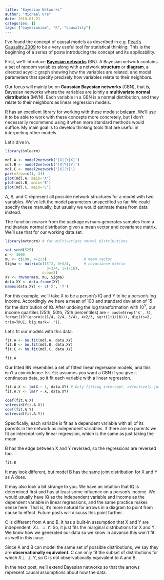 ```yaml
---
title: "Bayesian Networks"
author: "Michael Ore"
date: 2018-01-21
categories: []
tags: ["bayesianism", "R", "causality"]
---
```


I've found the concept of causal models as described in e.g. [Pearl's Causality 2009](https://www.amazon.com/Causality-Reasoning-Inference-Judea-Pearl/dp/052189560X) to be a very useful tool for statistical thinking. This is the beginning of a series of posts introducing the concept and its applicability.

First, we'll introduce [**Bayesian networks**](https://en.wikipedia.org/wiki/Bayesian_network) (BN). A Bayesian network contains a set of random variables along with a network **structure** or **diagram**, a directed acyclic graph showing how the variables are related, and model parameters that specify precisely how variables relate to their neighbors.

Our focus will mainly be on **Gaussian Bayesian networks** (GBN), that is, Bayesian networks where the variables are jointly a **multivariate normal distribution** (MVN). Each variable in a GBN is a normal distribution, and they relate to their neighbors as linear regression models.

R has an excellent library for working with these models: [bnlearn](http://www.bnlearn.com/). We'll use it to be able to work with these concepts more concretely, but I don't necessarily recommend using it when more standard methods would suffice. My main goal is to develop thinking tools that are useful in interpreting other models.

Let's dive in.

```r
library(bnlearn)
```

```r
mdl.A <- model2network('[X][Y|X]')
mdl.B <- model2network('[X|Y][Y]')
mdl.C <- model2network('[X][Y]')
par(mfrow=c(1, 3))
plot(mdl.A, main='A')
plot(mdl.B, main='B')
plot(mdl.C, main='C')
```

A, B, and C represent all possible network structures for a model with two variables. We've left the model parameters unspecified so far. We could specify these manually, but usually we would estimate these from data instead.

The function `rmvnorm` from the package `mvtnorm` generates samples from a multivariate normal distribution given a mean vector and covariance matrix. We'll use that for our working data set.

```r
library(mvtnorm) # for multivariate normal distributions

set.seed(525)
n <- 1000
mu <- c(100, 4+2/3)                 # mean vector
Sigma <- matrix(c(15^2, 3+3/4,      # covariance matrix
                   3+3/4, 1+1/16),
                 nrow=2)
XY <- rmvnorm(n, mu, Sigma)
data.XY <- data.frame(XY)
names(data.XY) <- c('X', 'Y')
```

For this example, we'll take X to be a person's IQ and Y to be a person's log income. Accordingly we have a mean of 100 and standard deviation of 15 for the distribution of IQ. After undoing the log transformation with $10^Y$, our income quartiles (25th, 50th, 75th percentiles) are `r paste0(rep('$', 3), format(10^(qnorm(c(1/4, 2/4, 3/4), 4+2/3, sqrt(1+1/16))), digits=2, trim=TRUE, big.mark=','))`.

Let's fit our models with this data.

```r
fit.A <- bn.fit(mdl.A, data.XY)
fit.B <- bn.fit(mdl.B, data.XY)
fit.C <- bn.fit(mdl.C, data.XY)
```
```r
fit.A
```
Our fitted BN resembles a set of fitted linear regression models, and this isn't a coincidence. `bn.fit` assumes you want a GBN if you give it continuous data, so it fit each variable with a linear regression.

```r
fit.A.X <- lm(X ~ 1, data.XY) # Only fitting intercept, effectively just taking the mean
fit.A.Y <- lm(Y ~ X, data.XY)
```
```r
coef(fit.A.X)
sd(resid(fit.A.X))
coef(fit.A.Y)
sd(resid(fit.A.Y))
```

Specifically, each variable is fit as a dependent variable with all of its parents in the network as independent variables. If there are no parents we fit an intercept-only linear regression, which is the same as just taking the mean.

B has the edge between X and Y reversed, so the regressions are reversed too.

```r
fit.B
```

It may look different, but model B has the same joint distribution for X and Y as A does.

It may also look a bit strange to you. We have an intuition that IQ is determined first and has at least some influence on a person's income. We would usually have IQ as the independent variable and income as the dependent variable in linear regressions, and the same practice makes sense here. That is, it's more natural for arrows in a diagram to point from cause to effect. Future posts will discuss this point further.

C is different from A and B. It has a built-in assumption that X and Y are independent; $X \perp\!\!\!\perp Y$. So, it just fits the marginal distributions for X and Y. We know how we generated our data so we know in advance this won't fit as well in this case.

Since A and B can model the same set of possible distributions, we say they are **observationally equivalent**. C can only fit the subset of distributions for which $X \perp\!\!\!\perp Y$, so C is not observationally equivalent to A and B.

In the next post, we'll extend Bayesian networks so that the arrows represent causal assumptions about how the data.